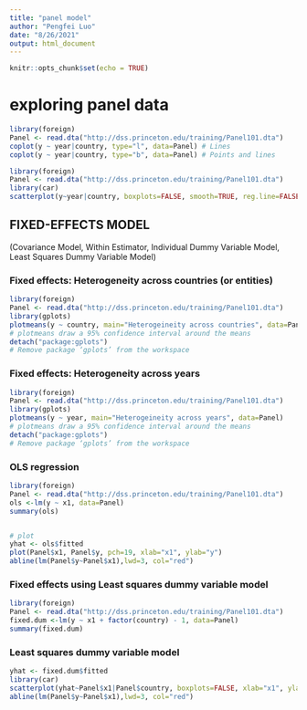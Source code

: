 ```yaml
---
title: "panel model"
author: "Pengfei Luo"
date: "8/26/2021"
output: html_document
---
```


```r
knitr::opts_chunk$set(echo = TRUE)
```


# exploring panel data
```r
library(foreign)
Panel <- read.dta("http://dss.princeton.edu/training/Panel101.dta") 
coplot(y ~ year|country, type="l", data=Panel) # Lines
coplot(y ~ year|country, type="b", data=Panel) # Points and lines
```

```r
library(foreign)
Panel <- read.dta("http://dss.princeton.edu/training/Panel101.dta")
library(car)
scatterplot(y~year|country, boxplots=FALSE, smooth=TRUE, reg.line=FALSE, data=Panel)
```

## FIXED-EFFECTS MODEL
(Covariance Model, Within Estimator, Individual Dummy Variable Model, Least Squares Dummy Variable Model)

### Fixed effects: Heterogeneity across countries (or entities)
```r
library(foreign)
Panel <- read.dta("http://dss.princeton.edu/training/Panel101.dta") 
library(gplots)
plotmeans(y ~ country, main="Heterogeineity across countries", data=Panel)
# plotmeans draw a 95% confidence interval around the means
detach("package:gplots")
# Remove package ‘gplots’ from the workspace
```

### Fixed effects: Heterogeneity across years
```r
library(foreign)
Panel <- read.dta("http://dss.princeton.edu/training/Panel101.dta")
library(gplots)
plotmeans(y ~ year, main="Heterogeineity across years", data=Panel)
# plotmeans draw a 95% confidence interval around the means
detach("package:gplots")
# Remove package ‘gplots’ from the workspace
```

### OLS regression
```r
library(foreign)
Panel <- read.dta("http://dss.princeton.edu/training/Panel101.dta")
ols <-lm(y ~ x1, data=Panel)
summary(ols)


# plot 
yhat <- ols$fitted
plot(Panel$x1, Panel$y, pch=19, xlab="x1", ylab="y")
abline(lm(Panel$y~Panel$x1),lwd=3, col="red")
```

### Fixed effects using Least squares dummy variable model
```r
library(foreign)
Panel <- read.dta("http://dss.princeton.edu/training/Panel101.dta")
fixed.dum <-lm(y ~ x1 + factor(country) - 1, data=Panel)
summary(fixed.dum)
```
### Least squares dummy variable model
```r
yhat <- fixed.dum$fitted
library(car)
scatterplot(yhat~Panel$x1|Panel$country, boxplots=FALSE, xlab="x1", ylab="yhat",smooth=FALSE) 
abline(lm(Panel$y~Panel$x1),lwd=3, col="red")
```

